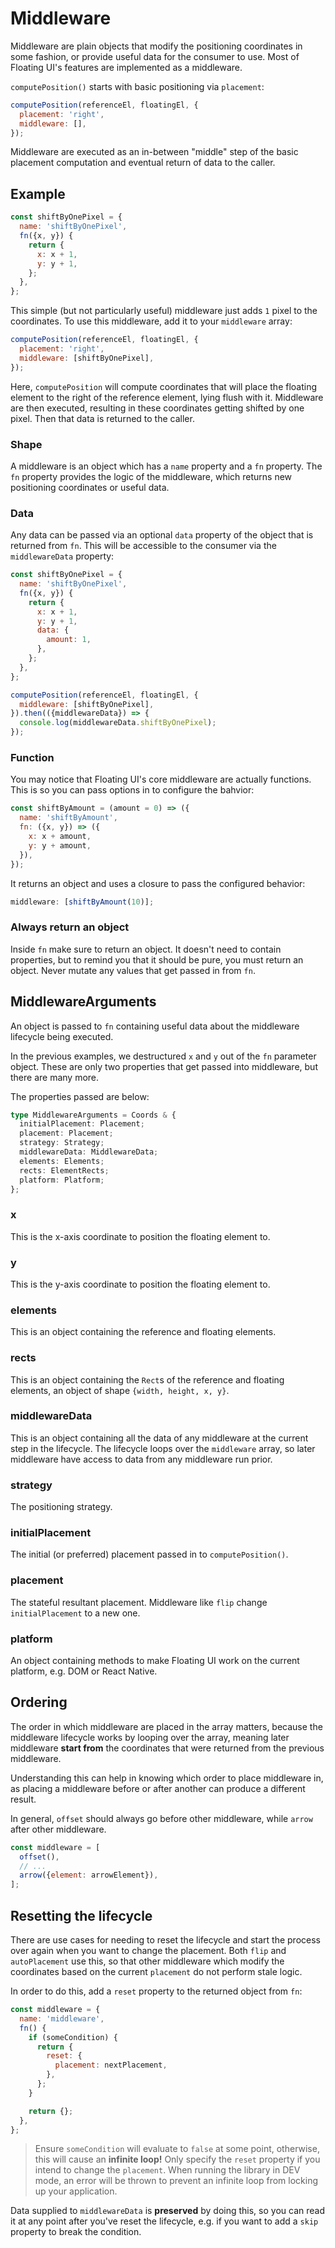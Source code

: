 
# Middleware

Middleware are plain objects that modify the positioning
coordinates in some fashion, or provide useful data for the
consumer to use. Most of Floating UI's features are implemented
as a middleware.

`computePosition()` starts with basic positioning via
`placement`:

```js
computePosition(referenceEl, floatingEl, {
  placement: 'right',
  middleware: [],
});
```

Middleware are executed as an in-between "middle" step of the
basic placement computation and eventual return of data to the
caller.

## Example

```js
const shiftByOnePixel = {
  name: 'shiftByOnePixel',
  fn({x, y}) {
    return {
      x: x + 1,
      y: y + 1,
    };
  },
};
```

This simple (but not particularly useful) middleware just adds
`1` pixel to the coordinates. To use this middleware, add it to
your `middleware` array:

```js
computePosition(referenceEl, floatingEl, {
  placement: 'right',
  middleware: [shiftByOnePixel],
});
```

Here, `computePosition` will compute coordinates that will place
the floating element to the right of the reference element, lying
flush with it. Middleware are then executed, resulting in these
coordinates getting shifted by one pixel. Then that data is
returned to the caller.

### Shape

A middleware is an object which has a `name` property and a `fn`
property. The `fn` property provides the logic of the middleware,
which returns new positioning coordinates or useful data.

### Data

Any data can be passed via an optional `data` property of the
object that is returned from `fn`. This will be accessible to the
consumer via the `middlewareData` property:

```js {7-9}
const shiftByOnePixel = {
  name: 'shiftByOnePixel',
  fn({x, y}) {
    return {
      x: x + 1,
      y: y + 1,
      data: {
        amount: 1,
      },
    };
  },
};
```

```js
computePosition(referenceEl, floatingEl, {
  middleware: [shiftByOnePixel],
}).then(({middlewareData}) => {
  console.log(middlewareData.shiftByOnePixel);
});
```

### Function

You may notice that Floating UI's core middleware are actually
functions. This is so you can pass options in to configure the
bahvior:

```js
const shiftByAmount = (amount = 0) => ({
  name: 'shiftByAmount',
  fn: ({x, y}) => ({
    x: x + amount,
    y: y + amount,
  }),
});
```

It returns an object and uses a closure to pass the configured
behavior:

```js
middleware: [shiftByAmount(10)];
```

### Always return an object

Inside `fn` make sure to return an object. It doesn't need to
contain properties, but to remind you that it should be pure, you
must return an object. Never mutate any values that get passed in
from `fn`.

## MiddlewareArguments

An object is passed to `fn` containing useful data about the
middleware lifecycle being executed.

In the previous examples, we destructured `x` and `y` out of the
`fn` parameter object. These are only two properties that get
passed into middleware, but there are many more.

The properties passed are below:

```ts
type MiddlewareArguments = Coords & {
  initialPlacement: Placement;
  placement: Placement;
  strategy: Strategy;
  middlewareData: MiddlewareData;
  elements: Elements;
  rects: ElementRects;
  platform: Platform;
};
```

### x

This is the x-axis coordinate to position the floating element
to.

### y

This is the y-axis coordinate to position the floating element
to.

### elements

This is an object containing the reference and floating elements.

### rects

This is an object containing the `Rect`s of the reference and
floating elements, an object of shape `{width, height, x, y}`.

### middlewareData

This is an object containing all the data of any middleware at
the current step in the lifecycle. The lifecycle loops over the
`middleware` array, so later middleware have access to data from
any middleware run prior.

### strategy

The positioning strategy.

### initialPlacement

The initial (or preferred) placement passed in to
`computePosition()`.

### placement

The stateful resultant placement. Middleware like `flip` change
`initialPlacement` to a new one.

### platform

An object containing methods to make Floating UI work on the
current platform, e.g. DOM or React Native.

## Ordering

The order in which middleware are placed in the array matters,
because the middleware lifecycle works by looping over the array,
meaning later middleware **start from** the coordinates that were
returned from the previous middleware.

Understanding this can help in knowing which order to place
middleware in, as placing a middleware before or after another
can produce a different result.

In general, `offset` should always go before other middleware,
while `arrow` after other middleware.

```js
const middleware = [
  offset(),
  // ...
  arrow({element: arrowElement}),
];
```

## Resetting the lifecycle

There are use cases for needing to reset the lifecycle and start
the process over again when you want to change the placement.
Both `flip` and `autoPlacement` use this, so that other
middleware which modify the coordinates based on the current
`placement` do not perform stale logic.

In order to do this, add a `reset` property to the returned
object from `fn`:

```js
const middleware = {
  name: 'middleware',
  fn() {
    if (someCondition) {
      return {
        reset: {
          placement: nextPlacement,
        },
      };
    }

    return {};
  },
};
```

> Ensure `someCondition` will evaluate to `false` at some point,
> otherwise, this will cause an **infinite loop!** Only specify
> the `reset` property if you intend to change the `placement`.
> When running the library in DEV mode, an error will be thrown
> to prevent an infinite loop from locking up your application.

Data supplied to `middlewareData` is **preserved** by doing this,
so you can read it at any point after you've reset the lifecycle,
e.g. if you want to add a `skip` property to break the condition.
